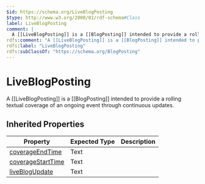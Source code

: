 ```yaml
---
$id: https://schema.org/LiveBlogPosting
$type: http://www.w3.org/2000/01/rdf-schema#Class
label: LiveBlogPosting
comment: |
  A [[LiveBlogPosting]] is a [[BlogPosting]] intended to provide a rolling textual coverage of an ongoing event through continuous updates.
rdfs:comment: "A [[LiveBlogPosting]] is a [[BlogPosting]] intended to provide a rolling textual coverage of an ongoing event through continuous updates."
rdfs:label: "LiveBlogPosting"
rdfs:subClassOf: "https://schema.org/BlogPosting"
---
```


# LiveBlogPosting

A [[LiveBlogPosting]] is a [[BlogPosting]] intended to provide a rolling textual coverage of an ongoing event through continuous updates.

## Inherited Properties

| Property | Expected Type | Description |
| --- | --- | --- |
| [coverageEndTime](https://schema.org/coverageEndTime) | Text |  |
| [coverageStartTime](https://schema.org/coverageStartTime) | Text |  |
| [liveBlogUpdate](https://schema.org/liveBlogUpdate) | Text |  |
